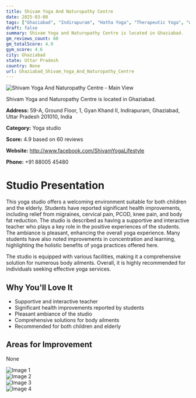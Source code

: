 ```yaml
---
title: Shivam Yoga And Naturopathy Centre
date: 2025-03-08
tags: ["Ghaziabad", "Indirapuram", "Hatha Yoga", "Therapeutic Yoga", "welcoming atmosphere", "health-focused", "Ghaziabad"]  
draft: false
summary: Shivam Yoga and Naturopathy Centre is located in Ghaziabad.
gm_reviews_count: 60
gm_totalScore: 4.9
gym_score: 4.6
city: Ghaziabad
state: Uttar Pradesh
country: None
url: Ghaziabad_Shivam_Yoga_And_Naturopathy_Centre
---
```


<div className="aspect-[16/9] relative my-8">
  <img 
    src="https://lh5.googleusercontent.com/p/AF1QipPwzjJdjiYhDyG2pOlbOPO2Hwrc3Kt_fqtEPgWY=w1920-h1080-k-no"
    alt="Shivam Yoga And Naturopathy Centre - Main View"
    className="object-cover absolute inset-0 w-full h-full rounded-lg"
  />
</div>

Shivam Yoga and Naturopathy Centre is located in Ghaziabad.

**Address:** 59-A, Ground Floor, 1, Gyan Khand II, Indirapuram, Ghaziabad, Uttar Pradesh 201010, India

**Category:** Yoga studio

**Score:** 4.9 based on 60 reviews

**Website:** http://www.facebook.com/ShivamYogaLifestyle

**Phone:** +91 88005 45480

# Studio Presentation

This yoga studio offers a welcoming environment suitable for both children and the elderly. Students have reported significant health improvements, including relief from migraines, cervical pain, PCOD, knee pain, and body fat reduction. The studio is described as having a supportive and interactive teacher who plays a key role in the positive experiences of the students. The ambiance is pleasant, enhancing the overall yoga experience. Many students have also noted improvements in concentration and learning, highlighting the holistic benefits of yoga practices offered here.

The studio is equipped with various facilities, making it a comprehensive solution for numerous body ailments. Overall, it is highly recommended for individuals seeking effective yoga services.

## Why You'll Love It

- Supportive and interactive teacher
- Significant health improvements reported by students
- Pleasant ambiance of the studio
- Comprehensive solutions for body ailments
- Recommended for both children and elderly

## Areas for Improvement

None

<div className="grid grid-cols-1 xl:grid-cols-2 gap-4 my-8">
<div className="aspect-[4/3] relative"><img src="https://lh5.googleusercontent.com/p/AF1QipM2FCbN53F3kqPnR0YNl1LEvcAZ8kJdWh19kDfu=w1920-h1080-k-no" alt="Image 1" className="object-cover absolute inset-0 w-full h-full rounded-lg" /></div>
<div className="aspect-[4/3] relative"><img src="https://lh5.googleusercontent.com/p/AF1QipNObj-xJ7uwMqQIm70xU61uywbUk5Xl53PpuaDN=w1920-h1080-k-no" alt="Image 2" className="object-cover absolute inset-0 w-full h-full rounded-lg" /></div>
<div className="aspect-[4/3] relative"><img src="https://lh5.googleusercontent.com/p/AF1QipNs6uR7Mu5Eq6Up8uPq-tDpOHZuMEleQqS5TbOG=w1920-h1080-k-no" alt="Image 3" className="object-cover absolute inset-0 w-full h-full rounded-lg" /></div>
<div className="aspect-[4/3] relative"><img src="https://lh5.googleusercontent.com/p/AF1QipPk8iGnzR0NdA8RbOKuPMehbDTKbySUtfMgI0AZ=w1920-h1080-k-no" alt="Image 4" className="object-cover absolute inset-0 w-full h-full rounded-lg" /></div>
</div>